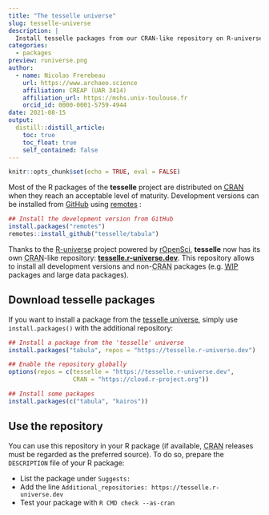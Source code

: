```yaml
---
title: "The tesselle universe"
slug: tesselle-universe
description: |
  Install tesselle packages from our CRAN-like repository on R-universe.
categories:
  - packages
preview: runiverse.png
author:
  - name: Nicolas Frerebeau
    url: https://www.archaeo.science
    affiliation: CREAP (UAR 3414)
    affiliation_url: https://mshs.univ-toulouse.fr
    orcid_id: 0000-0001-5759-4944
date: 2021-08-15
output:
  distill::distill_article:
    toc: true
    toc_float: true
    self_contained: false
---
```


```r
knitr::opts_chunk$set(echo = TRUE, eval = FALSE)
```

Most of the R packages of the **tesselle** project are distributed on [<abbr title="Comprehensive R Archive Network">CRAN</abbr>](https://cran.r-project.org/) when they reach an acceptable level of maturity. Development versions can be installed from [GitHub](https://github.com/tesselle) using [remotes](https://remotes.r-lib.org) :

```r
## Install the development version from GitHub
install.packages("remotes")
remotes::install_github("tesselle/tabula")
```

Thanks to the [R-universe](https://ropensci.org/r-universe/) project powered by [rOpenSci](https://ropensci.org), **tesselle** now has its own <abbr title="Comprehensive R Archive Network">CRAN</abbr>-like repository: [**tesselle.r-universe.dev**](https://tesselle.r-universe.dev). This repository allows to install all development versions and non-<abbr title="Comprehensive R Archive Network">CRAN</abbr> packages (e.g. [<abbr title="work-in-progress">WIP</abbr>](https://www.repostatus.org/#wip) packages and large data packages).

## Download tesselle packages

If you want to install a package from the [tesselle universe](https://tesselle.r-universe.dev), simply use `install.packages()` with the additional repository:

```r
## Install a package from the 'tesselle' universe
install.packages("tabula", repos = "https://tesselle.r-universe.dev")
```

```r
## Enable the repository globally
options(repos = c(tesselle = "https://tesselle.r-universe.dev",
                  CRAN = "https://cloud.r-project.org"))

## Install some packages
install.packages(c("tabula", "kairos"))
```

## Use the repository

You can use this repository in your R package (if available, <abbr title="Comprehensive R Archive Network">CRAN</abbr> releases must be regarded as the preferred source). To do so, prepare the `DESCRIPTION` file of your R package:

* List the package under `Suggests:`
* Add the line `Additional_repositories: https://tesselle.r-universe.dev`
* Test your package with `R CMD check --as-cran`
